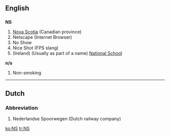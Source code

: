 {{see|ns}}
==English==
==={{abbreviation}}===
'''NS'''

#[[Nova Scotia]] (Canadian province)
#Netscape (Internet Browser)
#No Show
#Nice Shot (FPS slang)
#(Ireland) (Usually as part of a name) [[w:National school|National School]]

'''n/s'''
# Non-smoking

----

==Dutch==
===Abbreviation===
#Nederlandse Spoorwegen (Dutch railway company)

[[ko:NS]]
[[tr:NS]]
